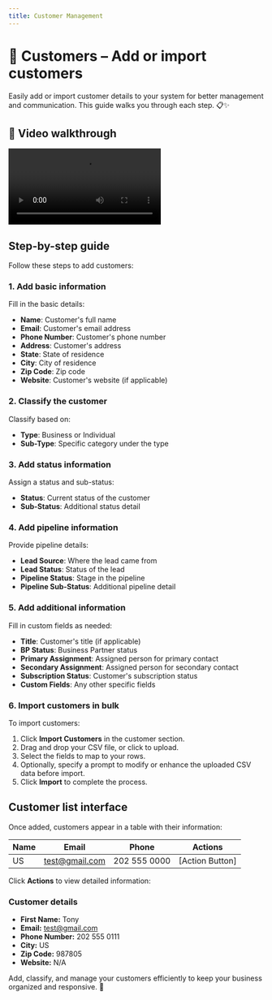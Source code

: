 ```yaml
---
title: Customer Management
---
```


# 👥 Customers – Add or import customers

Easily add or import customer details to your system for better management and communication. This guide walks you through each step. 📋✨

## 🎥 Video walkthrough

<div class="card-video">
  <video src="https://storage.googleapis.com/helpsessionvideos/Contactswing/Videos/customers.mp4" autoplay playsinline controls title="Customers Overview"></video>
</div>

## Step-by-step guide

Follow these steps to add customers:

### 1. Add basic information
Fill in the basic details:
- **Name**: Customer's full name
- **Email**: Customer's email address
- **Phone Number**: Customer's phone number
- **Address**: Customer's address
- **State**: State of residence
- **City**: City of residence
- **Zip Code**: Zip code
- **Website**: Customer's website (if applicable)

### 2. Classify the customer
Classify based on:
- **Type**: Business or Individual
- **Sub-Type**: Specific category under the type

### 3. Add status information
Assign a status and sub-status:
- **Status**: Current status of the customer
- **Sub-Status**: Additional status detail

### 4. Add pipeline information
Provide pipeline details:
- **Lead Source**: Where the lead came from
- **Lead Status**: Status of the lead
- **Pipeline Status**: Stage in the pipeline
- **Pipeline Sub-Status**: Additional pipeline detail

### 5. Add additional information
Fill in custom fields as needed:
- **Title**: Customer's title (if applicable)
- **BP Status**: Business Partner status
- **Primary Assignment**: Assigned person for primary contact
- **Secondary Assignment**: Assigned person for secondary contact
- **Subscription Status**: Customer's subscription status
- **Custom Fields**: Any other specific fields

### 6. Import customers in bulk
To import customers:
1. Click **Import Customers** in the customer section.
2. Drag and drop your CSV file, or click to upload.
3. Select the fields to map to your rows.
4. Optionally, specify a prompt to modify or enhance the uploaded CSV data before import.
5. Click **Import** to complete the process.

## Customer list interface

Once added, customers appear in a table with their information:

| Name   | Email            | Phone        | Actions        |
|--------|------------------|--------------|----------------|
| US     | test@gmail.com   | 202 555 0000 | [Action Button]|

Click **Actions** to view detailed information:

### Customer details
- **First Name:** Tony
- **Email:** test@gmail.com
- **Phone Number:** 202 555 0111
- **City:** US
- **Zip Code:** 987805
- **Website:** N/A

Add, classify, and manage your customers efficiently to keep your business organized and responsive. 👤

